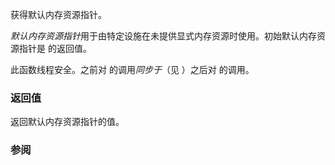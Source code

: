 {{cpp/experimental/pmr/title|get_default_resource}}
{{cpp/experimental/lib extensions/pmr/navbar}}
{{ddcl|header=experimental/memory_resource | since=libfund_ts |
memory_resource* get_default_resource() noexcept;
}}

获得默认内存资源指针。

''默认内存资源指针''用于由特定设施在未提供显式内存资源时使用。初始默认内存资源指针是 {{tt|new_delete_resource()}} 的返回值。

此函数线程安全。之前对 {{tt|set_default_resource}} 的调用''同步于''（见 {{lc|std::memory_order}}）之后对 {{lc|get_default_resource}} 的调用。

=== 返回值 ===

返回默认内存资源指针的值。

=== 参阅 ===
{{dsc begin}}
{{dsc inc|cpp/experimental/pmr/dsc set_default_resource}}
{{dsc inc|cpp/experimental/pmr/dsc new_delete_resource}}
{{dsc end}}